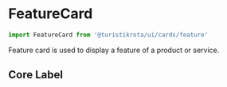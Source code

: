 
<Meta of={FeatureCardStories} />

# FeatureCard

```jsx
import FeatureCard from '@turistikrota/ui/cards/feature'
```

Feature card is used to display a feature of a product or service.

<Canvas of={FeatureCardStories.Playground} />

<Controls />

## Core Label

<Canvas of={FeatureCardStories.WithCoreFeature} />
